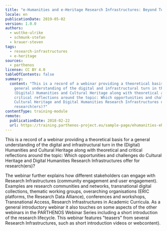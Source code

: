 ```yaml
---
title: "e-Humanities and e-Heritage Research Infrastructures: Beyond Tools"
locale: en
publicationDate: 2019-05-02
version: 1.0.0
authors:
  - wuttke-ulrike
  - schmunk-stefan
  - krauer-steven
tags:
  - research-infrastructures
  - e-heritage
sources:
  - parthenos
license: CC BY 4.0
tableOfContents: false
summary:
  content: "This is a record of a webinar providing a theoretical basis for a
    general understanding of the digital and infrastructural turn in the
    (Digital) Humanities and Cultural Heritage along with theoretical and
    critical reflections around the topic: Which opportunities and challenges do
    Cultural Heritage and Digital Humanities Research Infrastructures offer for
    research(ers)?"
contentType: training-module
remote:
  publicationDate: 2018-02-22
  url: https://training.parthenos-project.eu/sample-page/ehumanities-eheritage-webinar-series/webinar-beyond-tools/
---
```

This is a record of a webinar providing a theoretical basis for a general understanding of the digital and infrastructural turn in the (Digital) Humanities and Cultural Heritage along with theoretical and critical reflections around the topic: Which opportunities and challenges do Cultural Heritage and Digital Humanities Research Infrastructures offer for research(ers)?

The webinar further explains how different stakeholders can engage with Research Infrastructures (community engagement and user engagement). Examples are research communities and networks, transnational digital collections, thematic working groups, overarching organisations (ERIC platforms, the Research Data Alliance), conferences and workshops, Transnational Access, Research Infrastructures in Academic Curricula. As a general introductory webinar it also touches on some aspects of the other webinars in the PARTHENOS Webinar Series including a short introduction of the research lifecycle. This webinar features "teasers" from several Research Infrastructures, such as short introduction videos or webcontent).
